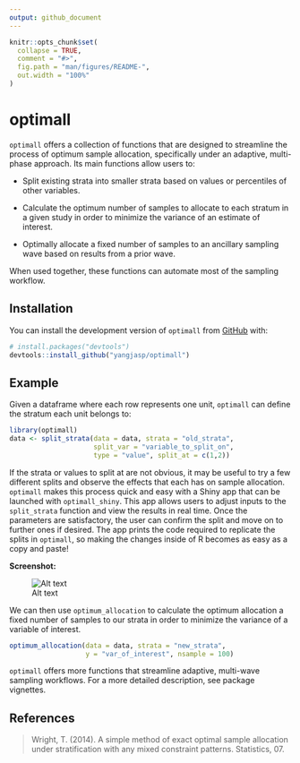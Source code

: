 ```yaml
---
output: github_document
---
```


<!-- README.md is generated from README.Rmd. Please edit that file -->

```r
knitr::opts_chunk$set(
  collapse = TRUE,
  comment = "#>",
  fig.path = "man/figures/README-",
  out.width = "100%"
)
```

# optimall

`optimall` offers a collection of functions that are designed to streamline the process of optimum sample allocation, specifically under an adaptive, multi-phase approach. Its main functions allow users to:

* Split existing strata into smaller strata based on values or percentiles of other variables.

* Calculate the optimum number of samples to allocate to each stratum in a given study in order to minimize the variance of an estimate of interest. 

* Optimally allocate a fixed number of samples to an ancillary sampling wave based on results from a prior wave. 

When used together, these functions can automate most of the sampling workflow. 

## Installation

You can install the development version of `optimall` from [GitHub](https://github.com/) with:

``` r
# install.packages("devtools")
devtools::install_github("yangjasp/optimall")
```
## Example

Given a dataframe where each row represents one unit, `optimall` can define the stratum each unit belongs to:

```r
library(optimall)
data <- split_strata(data = data, strata = "old_strata", 
                     split_var = "variable_to_split_on", 
                     type = "value", split_at = c(1,2))
```

If the strata or values to split at are not obvious, it may be useful to try a few different splits and observe the effects that each has on sample allocation. `optimall` makes this process quick and easy with a Shiny app that can be launched with `optimall_shiny`. This app allows users to adjust inputs to the `split_strata` function and view the results in real time. Once the parameters are satisfactory, the user can confirm the split and move on to further ones if desired. The app prints the code required to replicate the splits in `optimall`, so making the changes inside of R becomes as easy as a copy and paste!

<b>Screenshot:</b>

![Alt text](inst/shiny-app/optimall_shiny/Screenshots/Screenshot1.png)

We can then use `optimum_allocation` to calculate the optimum allocation a fixed number of samples to our strata in order to minimize the variance of a variable of interest.

```r
optimum_allocation(data = data, strata = "new_strata", 
                   y = "var_of_interest", nsample = 100)
```

`optimall` offers more functions that streamline adaptive, multi-wave sampling workflows. For a more detailed description, see package vignettes.

## References

> Wright, T. (2014). A simple method of exact optimal sample allocation under stratification with any mixed constraint patterns. Statistics, 07.

